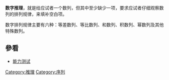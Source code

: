 {{unreferenced|time=2012-03-23T16:21:02+00:00}}
'''数字推理'''，就是给应试者一个数列，但其中至少缺少一项，要求应试者仔细观察数列的排列规律，来填补空白项。

数字排列规律主要有六种：等差数列、等比数列、和数列、积数列、幂数列及其他特殊数列。

== 參看 ==
* [[能力测试|能力测试]]

[[Category:推理|Category:推理]]
[[Category:序列|Category:序列]]